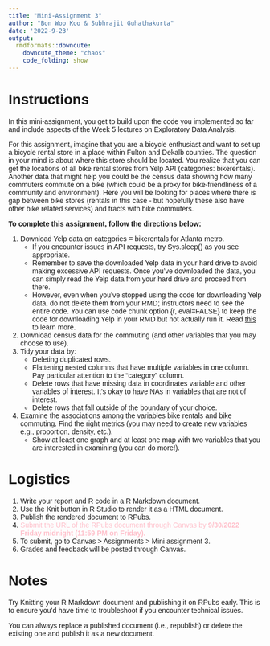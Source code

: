 ```yaml
---
title: "Mini-Assignment 3"
author: "Bon Woo Koo & Subhrajit Guhathakurta"
date: '2022-9-23'
output:
  rmdformats::downcute:
    downcute_theme: "chaos"
    code_folding: show
---
```


<style type="text/css">
  body{
  font-family: Arial;
  }
</style>

# Instructions
In this mini-assignment, you get to build upon the code you implemented so far and include aspects of the Week 5 lectures on Exploratory Data Analysis.

For this assignment, imagine that you are a bicycle enthusiast and want to set up a bicycle rental store in a place within Fulton and Dekalb counties. The question in your mind is about where this store should be located. You realize that you can get the locations of all bike rental stores from Yelp API (categories: bikerentals). Another data that might help you could be the census data showing how many commuters commute on a bike (which could be a proxy for bike-friendliness of a community and environment). Here you will be looking for places where there is gap between bike stores (rentals in this case - but hopefully these also have other bike related services) and tracts with bike commuters.


**To complete this assignment, follow the directions below:**

1. Download Yelp data on categories = bikerentals for Atlanta metro.
    * If you encounter issues in API requests, try Sys.sleep() as you see appropriate.
    * Remember to save the downloaded Yelp data in your hard drive to avoid making excessive API requests. Once you've downloaded the data, you can simply read the Yelp data from your hard drive and proceed from there.
    * However, even when you've stopped using the code for downloading Yelp data, do not delete them from your RMD; instructors need to see the entire code. You can use code chunk option {r, eval=FALSE} to keep the code for downloading Yelp in your RMD but not actually run it. Read [this](https://rpubs.com/Lingling912/870659) to learn more.
2. Download  census data for the commuting (and other variables that you may choose to use).
3. Tidy your data by:
    * Deleting duplicated rows.
    * Flattening nested columns that have multiple variables in one column. Pay particular attention to the “category” column.
    * Delete rows that have missing data in coordinates variable and other variables of interest. It’s okay to have NAs in variables that are not of interest.
    * Delete rows that fall outside of the boundary of your choice.
4. Examine the associations among the variables bike rentals and bike commuting. Find the right metrics (you may need to create new variables e.g., proportion, density, etc.). 
    * Show at least one graph and at least one map with two variables that you are interested in examining (you can do more!).

# Logistics
1. Write your report and R code in a R Markdown document. 
2. Use the Knit button in R Studio to render it as a HTML document.
3. Publish the rendered document to RPubs.
4. <font color="pink">Submit the URL of the RPubs document through Canvas by **9/30/2022 Friday midnight (11:59 PM on Friday).** </font>
5. To submit, go to Canvas > Assignments > Mini assignment 3.
6. Grades and feedback will be posted through Canvas.



    
# Notes
Try Knitting your R Markdown document and publishing it on RPubs early. This is to ensure you'd have time to troubleshoot if you encounter technical issues.

You can always replace a published document (i.e., republish) or delete the existing one and publish it as a new document. 
